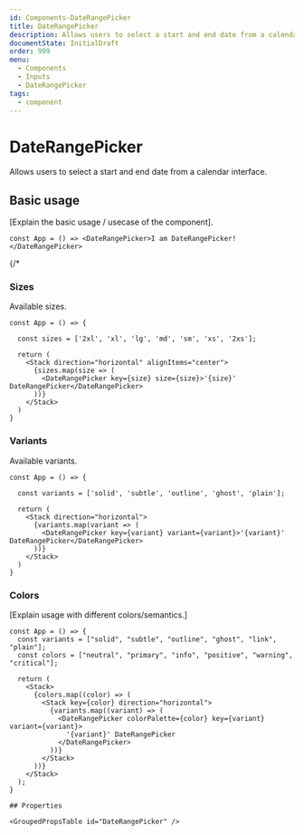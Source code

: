 ```yaml
---
id: Components-DateRangePicker
title: DateRangePicker
description: Allows users to select a start and end date from a calendar interface.
documentState: InitialDraft
order: 999
menu:
  - Components
  - Inputs
  - DateRangePicker
tags:
  - component
---
```


# DateRangePicker

Allows users to select a start and end date from a calendar interface.

## Basic usage

[Explain the basic usage / usecase of the component].

```jsx-live
const App = () => <DateRangePicker>I am DateRangePicker!</DateRangePicker>
```
{/* 

### Sizes

Available sizes.

```jsx-live
const App = () => {

  const sizes = ['2xl', 'xl', 'lg', 'md', 'sm', 'xs', '2xs'];

  return (
    <Stack direction="horizontal" alignItems="center">
      {sizes.map(size => (
        <DateRangePicker key={size} size={size}>'{size}' DateRangePicker</DateRangePicker>
      ))}
    </Stack>
  )
}
```

### Variants

Available variants.

```jsx-live
const App = () => {

  const variants = ['solid', 'subtle', 'outline', 'ghost', 'plain'];

  return (
    <Stack direction="horizontal">
      {variants.map(variant => (
        <DateRangePicker key={variant} variant={variant}>'{variant}' DateRangePicker</DateRangePicker>
      ))}
    </Stack>
  )
}
```

### Colors

[Explain usage with different colors/semantics.]

```jsx-live
const App = () => {
  const variants = ["solid", "subtle", "outline", "ghost", "link", "plain"];
  const colors = ["neutral", "primary", "info", "positive", "warning", "critical"];

  return (
    <Stack>
      {colors.map((color) => (
        <Stack key={color} direction="horizontal">
          {variants.map((variant) => (
            <DateRangePicker colorPalette={color} key={variant} variant={variant}>
              '{variant}' DateRangePicker
            </DateRangePicker>
          ))}
        </Stack>
      ))}
    </Stack>
  );
}

## Properties

<GroupedPropsTable id="DateRangePicker" />

